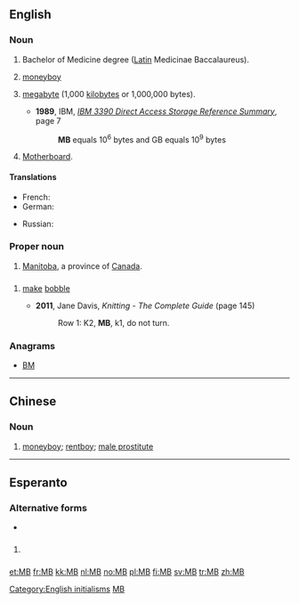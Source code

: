 {{also|Mb}}
==English==

===Noun===
{{en-noun}}

# Bachelor of Medicine degree ([[Latin]] Medicinae Baccalaureus).
# {{context|China|slang|lang=en}} [[moneyboy]]
# {{context|SI|lang=en}} [[megabyte]] (1,000 [[kilobyte]]s or 1,000,000 bytes).
#* '''1989''', IBM, ''[http://bitsavers.informatik.uni-stuttgart.de/pdf/ibm/dasd/reference_summary/GX26-4577-0_3390_Reference_Summary_Jun89.pdf IBM 3390 Direct Access Storage Reference Summary]'', page 7
#*: '''MB''' equals 10<sup>6</sup> bytes and GB equals 10<sup>9</sup> bytes
# {{context|computing|lang=en}} [[motherboard|Motherboard]].

====Translations====
{{trans-top|Bachelor of Medicine degree}}
{{trans-mid}}
{{trans-bottom}}

{{trans-top|moneyboy (Chinese slang)}}
{{trans-mid}}
{{trans-bottom}}

{{trans-top|megabyte}}
* French: {{t+|fr|Mo}}
* German: {{t|de|MB}}
{{trans-mid}}
* Russian: {{t|ru|Мб|tr=Mb}}
{{trans-bottom}}

{{trans-top|motherboard}}
{{trans-mid}}
{{trans-bottom}}

===Proper noun===
{{en-proper noun}}

# [[Manitoba]], a province of [[Canada]].

==={{abbreviation-old|en}}===
{{en-abbr}}

# {{context|knitting|lang=en}} [[make]] [[bobble]]
#* '''2011''', Jane Davis, ''Knitting - The Complete Guide'' (page 145)
#*: Row 1: K2, '''MB''', k1, do not turn.

===Anagrams===
* [[BM#English|BM]]

[[Category:English initialisms]]

----

==Chinese==

===Noun===
{{zh-noun}}

# {{context|slang|lang=cmn}} [[moneyboy]]; [[rentboy]]; [[male prostitute]]

[[Category:Mandarin terms written in foreign scripts|MB]]

----

==Esperanto==

===Alternative forms===
* {{l|eo|MFB}}

==={{initialism-old|eo}}===
{{head|eo|initialism}}

# {{context|texting|lang=eo}} {{abbreviation of|mi fartas bone|mi [fartas] bone|I am well|lang=eo}}

[[et:MB]]
[[fr:MB]]
[[kk:MB]]
[[nl:MB]]
[[no:MB]]
[[pl:MB]]
[[fi:MB]]
[[sv:MB]]
[[tr:MB]]
[[zh:MB]]